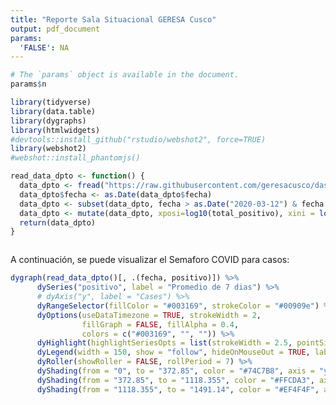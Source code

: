 ```yaml
---
title: "Reporte Sala Situacional GERESA Cusco"
output: pdf_document
params:
  'FALSE': NA
---
```


```r
# The `params` object is available in the document.
params$n

library(tidyverse)
library(data.table)
library(dygraphs)
library(htmlwidgets)
#devtools::install_github("rstudio/webshot2", force=TRUE)
library(webshot2)
#webshot::install_phantomjs()

read_data_dpto <- function() {
  data_dpto <- fread("https://raw.githubusercontent.com/geresacusco/dashboard-covid-19/main/data/data_regional.csv", keepLeadingZeros = TRUE)
  data_dpto$fecha <- as.Date(data_dpto$fecha)
  data_dpto <- subset(data_dpto, fecha > as.Date("2020-03-12") & fecha < Sys.Date() - 1)
  data_dpto <- mutate(data_dpto, xposi=log10(total_positivo), xini = log10(total_inicio))
  return(data_dpto)
}



```

A continuación, se puede visualizar el Semaforo COVID para casos:

```r

dygraph(read_data_dpto()[, .(fecha, positivo)]) %>%
      dySeries("positivo", label = "Promedio de 7 dias") %>%
      # dyAxis("y", label = "Cases") %>%
      dyRangeSelector(fillColor = "#003169", strokeColor = "#00909e") %>%
      dyOptions(useDataTimezone = TRUE, strokeWidth = 2,
                fillGraph = FALSE, fillAlpha = 0.4,
                colors = c("#003169", "", "")) %>%
      dyHighlight(highlightSeriesOpts = list(strokeWidth = 2.5, pointSize = 4)) %>%
      dyLegend(width = 150, show = "follow", hideOnMouseOut = TRUE, labelsSeparateLines = TRUE) %>%
      dyRoller(showRoller = FALSE, rollPeriod = 7) %>%
      dyShading(from = "0", to = "372.85", color = "#74C7B8", axis = "y") %>%
      dyShading(from = "372.85", to = "1118.355", color = "#FFCDA3", axis = "y") %>%
      dyShading(from = "1118.355", to = "1491.14", color = "#EF4F4F", axis = "y")

```
